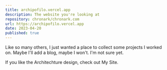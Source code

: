 ```yaml
---
title: archipofilo.vercel.app
description: The website you're looking at
repository: chronark/chronark.com
url: https://archipofilo.vercel.app
date: 2023-04-20
published: true
---
```



Like so many others, I just wanted a place to collect some projects I worked on. Maybe I'll add a blog, maybe I won't. I'm not sure yet.

If you like the Architechture design, check out My Site.

